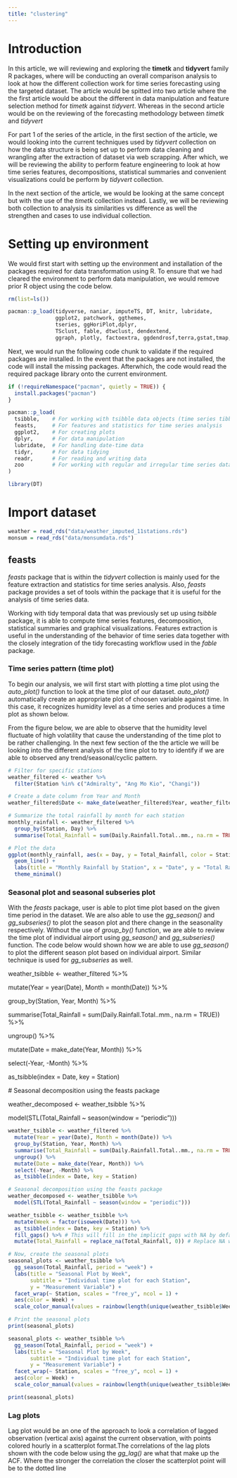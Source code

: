```yaml
---
title: "clustering"
---
```


# Introduction

In this article, we will reviewing and exploring the **timetk** and **tidyvert** family R packages, where will be conducting an overall comparison analysis to look at how the different collection work for time series forecasting using the targeted dataset. The article would be spitted into two article where the the first article would be about the different in data manipulation and feature selection method for *timetk* against *tidyvert*. Whereas in the second article would be on the reviewing of the forecasting methodology between *timetk* and *tidyvert*

For part 1 of the series of the article, in the first section of the article, we would looking into the current techniques used by *tidyvert* collection on how the data structure is being set up to perform data cleaning and wrangling after the extraction of dataset via web scrapping. After which, we will be reviewing the ability to perform feature engineering to look at how time series features, decompositions, statistical summaries and convenient visualizations could be perform by *tidyvert* collection.

In the next section of the article, we would be looking at the same concept but with the use of the *timetk* collection instead. Lastly, we will be reviewing both collection to analysis its similarities vs difference as well the strengthen and cases to use individual collection.

# Setting up environment

We would first start with setting up the environment and installation of the packages required for data transformation using R. To ensure that we had cleared the environment to perform data manipulation, we would remove prior R object using the code below.

```r
rm(list=ls())
```

```r
pacman::p_load(tidyverse, naniar, imputeTS, DT, knitr, lubridate,
               ggplot2, patchwork, ggthemes,
               tseries, ggHoriPlot,dplyr,
               TSclust, fable, dtwclust, dendextend,
               ggraph, plotly, factoextra, ggdendrosf,terra,gstat,tmap,viridis,tidyverse,dplyr)
```

Next, we would run the following code chunk to validate if the required packages are installed. In the event that the packages are not installed, the code will install the missing packages. Afterwhich, the code would read the required package library onto the current environment.

```r
if (!requireNamespace("pacman", quietly = TRUE)) {
  install.packages("pacman")
}

pacman::p_load(
  tsibble,    # For working with tsibble data objects (time series tibbles)
  feasts,     # For features and statistics for time series analysis
  ggplot2,    # For creating plots
  dplyr,      # For data manipulation
  lubridate,  # For handling date-time data
  tidyr,      # For data tidying
  readr,      # For reading and writing data
  zoo         # For working with regular and irregular time series data
)

library(DT)

```

# Import dataset

```r
weather = read_rds("data/weather_imputed_11stations.rds")
monsum = read_rds("data/monsumdata.rds")
```

## **feasts**

*feasts* package that is within the *tidyvert* collection is mainly used for the feature extraction and statistics for time series analysis. Also, *feasts* package provides a set of tools within the package that it is useful for the analysis of time series data.

Working with tidy temporal data that was previously set up using *tsibble* package, it is able to compute time series features, decomposition, statistical summaries and graphical visualizations. Features extraction is useful in the understanding of the behavior of time series data together with the closely integration of the tidy forecasting workflow used in the *fable* package.

### **Time series pattern (time plot)**

To begin our analysis, we will first start with plotting a time plot using the *auto_plot()* function to look at the time plot of our dataset. *auto_plot()* automatically create an appropriate plot of choosen variable against time. In this case, it recognizes humidity level as a time series and produces a time plot as shown below.

From the figure below, we are able to observe that the humidity level fluctuate of high volatility that cause the understanding of the time plot to be rather challenging. In the next few section of the the article we will be looking into the different analysis of the time plot to try to identify if we are able to observed any trend/seasonal/cyclic pattern.

```r
# Filter for specific stations
weather_filtered <- weather %>% 
  filter(Station %in% c("Admiralty", "Ang Mo Kio", "Changi"))

# Create a date column from Year and Month
weather_filtered$Date <- make_date(weather_filtered$Year, weather_filtered$Month)

# Summarize the total rainfall by month for each station
monthly_rainfall <- weather_filtered %>%
  group_by(Station, Day) %>%
  summarise(Total_Rainfall = sum(Daily.Rainfall.Total..mm., na.rm = TRUE))

# Plot the data
ggplot(monthly_rainfall, aes(x = Day, y = Total_Rainfall, color = Station)) +
  geom_line() +
  labs(title = "Monthly Rainfall by Station", x = "Date", y = "Total Rainfall (mm)") +
  theme_minimal()

```

### **Seasonal plot and seasonal subseries plot**

With the *feasts* package, user is able to plot time plot based on the given time period in the dataset. We are also able to use the *gg_season()* and *gg_subseries()* to plot the season plot and there change in the seasonality respectively. Without the use of *group_by()* function, we are able to review the time plot of individual airport using *gg_season()* and *gg_subseries()* function. The code below would shown how we are able to use *gg_season()* to plot the different season plot based on individual airport. Similar technique is used for *gg_subseries* as well.

weather_tsibble \<- weather_filtered %\>%

mutate(Year = year(Date), Month = month(Date)) %\>%

group_by(Station, Year, Month) %\>%

summarise(Total_Rainfall = sum(Daily.Rainfall.Total..mm., na.rm = TRUE)) %\>%

ungroup() %\>%

mutate(Date = make_date(Year, Month)) %\>%

select(-Year, -Month) %\>%

as_tsibble(index = Date, key = Station)

\# Seasonal decomposition using the feasts package

weather_decomposed \<- weather_tsibble %\>%

model(STL(Total_Rainfall \~ season(window = "periodic")))

```r
weather_tsibble <- weather_filtered %>%
  mutate(Year = year(Date), Month = month(Date)) %>%
  group_by(Station, Year, Month) %>%
  summarise(Total_Rainfall = sum(Daily.Rainfall.Total..mm., na.rm = TRUE)) %>%
  ungroup() %>%
  mutate(Date = make_date(Year, Month)) %>%
  select(-Year, -Month) %>%
  as_tsibble(index = Date, key = Station)

# Seasonal decomposition using the feasts package
weather_decomposed <- weather_tsibble %>%
  model(STL(Total_Rainfall ~ season(window = "periodic")))
```

```r
weather_tsibble <- weather_tsibble %>%
  mutate(Week = factor(isoweek(Date))) %>%
  as_tsibble(index = Date, key = Station) %>%
  fill_gaps() %>% # This will fill in the implicit gaps with NA by default
  mutate(Total_Rainfall = replace_na(Total_Rainfall, 0)) # Replace NA with 0 or use another method to handle NAs

# Now, create the seasonal plots
seasonal_plots <- weather_tsibble %>%
  gg_season(Total_Rainfall, period = "week") +
  labs(title = "Seasonal Plot by Week",
       subtitle = "Individual time plot for each Station",
       y = "Measurement Variable") +
  facet_wrap(~ Station, scales = "free_y", ncol = 1) +
  aes(color = Week) +
  scale_color_manual(values = rainbow(length(unique(weather_tsibble$Week))))

# Print the seasonal plots
print(seasonal_plots)


```

```r
seasonal_plots <- weather_tsibble %>%
  gg_season(Total_Rainfall, period = "week") +
  labs(title = "Seasonal Plot by Week",
       subtitle = "Individual time plot for each Station",
       y = "Measurement Variable") +
  facet_wrap(~ Station, scales = "free_y", ncol = 1) +
  aes(color = Week) +
  scale_color_manual(values = rainbow(length(unique(weather_tsibble$Week))))

print(seasonal_plots)
```

### **Lag plots**

Lag plot would be an one of the approach to look a correlation of lagged observation (vertical axis) against the current observation, with points colored hourly in a scatterplot format.The correlations of the lag plots shown with the code below using the *gg_lag()* are what that make up the ACF. Where the stronger the correlation the closer the scatterplot point will be to the dotted line
